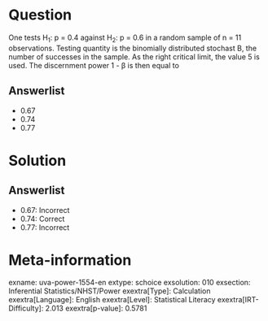 Question
========

One tests H~1~: p = 0.4 against H~2~: p = 0.6 in a random sample of n = 11 observations. Testing quantity is the binomially distributed stochast B, the number of successes in the sample. As the right critical limit, the value 5 is used. The discernment power 1 - β is then equal to

Answerlist
----------

* 0.67
* 0.74
* 0.77

Solution
========

Answerlist
----------

* 0.67: Incorrect
* 0.74: Correct
* 0.77: Incorrect

Meta-information
================
exname: uva-power-1554-en
extype: schoice
exsolution: 010
exsection: Inferential Statistics/NHST/Power
exextra[Type]: Calculation
exextra[Language]: English
exextra[Level]: Statistical Literacy
exextra[IRT-Difficulty]: 2.013
exextra[p-value]: 0.5781
